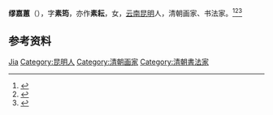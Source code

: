 '''缪嘉蕙'''（{{bd|1842年||1918年|}}），字'''素筠'''，亦作'''素耘'''，女，[[云南|云南]][[昆明|昆明]]人，清朝画家、书法家。<ref>{{Cite book|title=华夏妇女名人词典|author=周行健主编|publisher=华夏出版社|year=1988|isbn=|location=北京|pages=}}</ref><ref>{{Cite book|title=中国妇女名人录|author=薛维维; 慕群|publisher=陕西人民出版社|year=1988|isbn=|location=西安|pages=}}</ref><ref>{{Cite book|title=中国近现代文学艺术辞典|author=王广西, 周观武编撰|publisher=中州古籍出版社|year=1998|isbn=|location=郑州|pages=}}</ref>

== 参考资料 ==
{{reflist}}

{{中国人物小作品}}

{{Authority control}}
{{DEFAULTSORT:Miao}}
[[Category:缪姓|Jia]]
[[Category:昆明人|Category:昆明人]]
[[Category:清朝画家|Category:清朝画家]]
[[Category:清朝書法家|Category:清朝書法家]]
